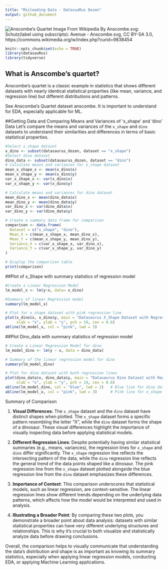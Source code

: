 ---
title: "Misleading Data - DatasuaRus Dozen"
output: github_document
---
![Anscombe's Quartet Image From Wikipedia](https://upload.wikimedia.org/wikipedia/commons/thumb/e/ec/Anscombe%27s_quartet_3.svg/1280px-Anscombe%27s_quartet_3.svg.png)
By Anscombe.svg: Schutz(label using subscripts): Avenue - Anscombe.svg, CC BY-SA 3.0, https://commons.wikimedia.org/w/index.php?curid=9838454

```{r setup, include=FALSE, echo=FALSE}
knitr::opts_chunk$set(echo = TRUE)
library(datasauRus)
library(tidyverse)
```
## What is Anscombe's quartet?
Anscombe's quartet is a classic example in statistics that shows different datasets with nearly identical statistical properties (like mean, variance, and regression line) but different distributions and patterns. 

See Anscombe's Quartet dataset anscombe. It is important to understand for EDA, especially applicable for ML.

##Getting Data and Comparing Means and Variances of 'x_shape' and 'dino' Data
Let's compare the means and variances of the `x_shape` and `dino` datasets to understand their similarities and differences in terms of basic statistical properties.

```{r, echo = FALSE}
#Select x_shape dataset
x_dino <- subset(datasaurus_dozen, dataset == "x_shape")
#Select dino dataset
dino_data <- subset(datasaurus_dozen, dataset == "dino")
# Calculate means and variances for x_shape dataset
mean_x_shape_x <- mean(x_dino$x)
mean_x_shape_y <- mean(x_dino$y)
var_x_shape_x <- var(x_dino$x)
var_x_shape_y <- var(x_dino$y)

# Calculate means and variances for dino dataset
mean_dino_x <- mean(dino_data$x)
mean_dino_y <- mean(dino_data$y)
var_dino_x <- var(dino_data$x)
var_dino_y <- var(dino_data$y)

# Create a summary data frame for comparison
comparison <- data.frame(
  Dataset = c("x_shape", "dino"),
  Mean_X = c(mean_x_shape_x, mean_dino_x),
  Mean_Y = c(mean_x_shape_y, mean_dino_y),
  Variance_X = c(var_x_shape_x, var_dino_x),
  Variance_Y = c(var_x_shape_y, var_dino_y)
)

# Display the comparison table
print(comparison)

```

##Plot of x_Shape with summary statistics of regression model
```{r, echo = FALSE}

#Create a Linear Regression Model
lm_model_x <- lm(y~x, data= x_dino)

#Summary of linear Regression model
summary(lm_model_x)

# Plot for x_shape dataset with pink regression line
plot(x_dino$x, x_dino$y, main = "Datasaurus X_Shape Dataset with Regression Line", 
     xlab = "x", ylab = "y", pch = 19, cex = 0.6)
abline(lm_model_x, col = "pink", lwd = 3)
```


##Plot Dino_data with summary statistics of regression model
```{r, echo=FALSE}
# Create a Linear Regression Model for dino
lm_model_dino <- lm(y ~ x, data = dino_data)

# Summary of the linear regression model for dino
summary(lm_model_dino)

# Plot for dino dataset with both regression lines
plot(dino_data$x, dino_data$y, main = "Datasaurus Dino Dataset with Regression Line", 
     xlab = "x", ylab = "y", pch = 19, cex = 0.6)
abline(lm_model_dino, col = "blue", lwd = 2)   # Blue line for dino data regression
abline(lm_model_x, col = "pink", lwd = 3)      # Pink line for x_shape data regression
```

Summary of Comparison

1. **Visual Differences**: The `x_shape` dataset and the `dino` dataset have distinct shapes when plotted. The `x_shape` dataset forms a specific pattern resembling the letter "X", while the `dino` dataset forms the shape of a dinosaur. These visual differences highlight the importance of visually inspecting data before applying statistical models.

2. **Different Regression Lines**: Despite potentially having similar statistical summaries (e.g., means, variances), the regression lines for `x_shape` and `dino` differ significantly. The `x_shape` regression line reflects the intersecting pattern of the data, while the `dino` regression line reflects the general trend of the data points shaped like a dinosaur. The pink regression line from the `x_shape` dataset plotted alongside the blue regression line from the `dino` dataset emphasizes these differences.

3. **Importance of Context**: This comparison underscores that statistical models, such as linear regression, are context-sensitive. The linear regression lines show different trends depending on the underlying data patterns, which affects how the model would be interpreted and used in analysis.

4. **Illustrating a Broader Point**: By comparing these two plots, you demonstrate a broader point about data analysis: datasets with similar statistical properties can have very different underlying structures and relationships. This is why it's crucial to both visualize and statistically analyze data before drawing conclusions.

Overall, the comparison helps to visually communicate that understanding the data’s distribution and shape is as important as knowing its summary statistics, especially when applying linear regression models, conducting EDA, or applying Machine Learning applications.
